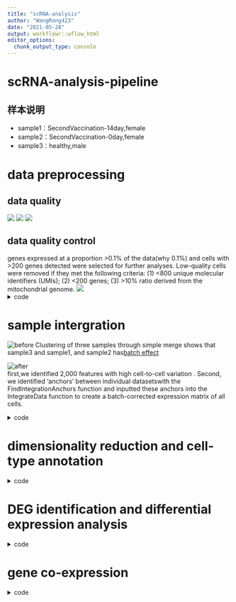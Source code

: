 ```yaml
---
title: "scRNA-analysis"
author: "WangRong423"
date: "2021-05-28"
output: workflowr::wflow_html
editor_options:
  chunk_output_type: console
---
```


#  scRNA-analysis-pipeline
##  样本说明
* sample1：SecondVaccination-14day,female
* sample2：SecondVaccination-0day,female
* sample3：healthy,male
       

#  data preprocessing
##  data quality
![ ](QC1.png)
![ ](QC2.png)
![ ](QC3.png)

##  data quality control
genes expressed at a proportion >0.1% of the data(why 0.1%) and cells with >200 genes detected were selected for further analyses. 
Low-quality cells were removed if they met the following criteria: 
(1) <800 unique molecular identifiers (UMIs);
(2) <200 genes; 
(3) >10% ratio derived from the mitochondrial genome.
![ ](QC-chart.png)
<details>
  <summary>code</summary>
  <pre><code> 
library(Seurat)
library(cowplot)
library(ggplot2)
library(Matrix)
library(dplyr)
library(umap)
sample1 <- Read10X(data.dir = "/home/caslx/Database/COVID_19_Data/3SampleData_0512/sample1/outs/filtered_feature_bc_matrix/")
dim(sample1$`Gene Expression`)
sample1 <- CreateSeuratObject(counts = sample1$`Gene Expression`,min.cells = 10, min.features = 200, project = "sample1")
dim(sample1)
gene1_1 <- sample1$nFeature_RNA
counts1_1<- sample1$nCount_RNA
summary(gene1_1)
summary(counts1_1)
sample1[["percent.mt"]] <- PercentageFeatureSet(sample1, pattern = "^MT-")
pdf(file="/home/rongwang/results/pipline_results/2021.5.20.pdf")
VlnPlot(sample1, features = c("nFeature_RNA", "nCount_RNA", "percent.mt"), ncol = 3)
sample_1 <- subset(sample1, subset = nFeature_RNA > 200 & nFeature_RNA < 5000 & nCount_RNA > 800 & nCount_RNA < 25000 & percent.mt <10)
gene1_2 <- sample_1$nFeature_RNA
counts1_2<-sample_1T$nCount_RNA
summary(gene1_2)
summary(counts1_2)
saveRDS(sample_1,file="/home/caslx/Database/COVID_19_Data/wr_scRNA/sample_1.rds")

sample2 <- Read10X(data.dir = "/home/caslx/Database/COVID_19_Data/3SampleData_0512/sample2/outs/filtered_feature_bc_matrix/")
dim(sample2$`Gene Expression`)
sample2 <- CreateSeuratObject(counts = sample2$`Gene Expression`, min.cells = 7, min.features = 200,project = "sample2")
dim(sample2)
gene2_1 <- sample2$nFeature_RNA
counts2_1<- sample2$nCount_RNA
summary(gene2_1)
summary(counts2_1)
sample2[["percent.mt"]] <- PercentageFeatureSet(sample2, pattern = "^MT-")
VlnPlot(sample2, features = c("nFeature_RNA", "nCount_RNA", "percent.mt"), ncol = 3)
sample_2 <- subset(sample2, subset = nFeature_RNA > 200 & nFeature_RNA < 5000 & nCount_RNA > 800 & nCount_RNA < 25000 & percent.mt <10)
gene2_2 <- sample_2$nFeature_RNA
counts2_2<-sample_2T$nCount_RNA
summary(gene2_2)
summary(counts2_2)
saveRDS(sample_2,file="/home/caslx/Database/COVID_19_Data/wr_scRNA/sample_2.rds")

sample3 <- Read10X(data.dir = "/home/caslx/Database/COVID_19_Data/3SampleData_0512/sample3/outs/filtered_feature_bc_matrix/",gene.column = 2,cell.column = 1)
dim(sample3$`Gene Expression`)
sample3 <- CreateSeuratObject(counts =  sample3$`Gene Expression, min.cells = 3, min.features = 200,project = "sample3")
dim(sample3)
gene3_1 <- sample3$nFeature_RNA
counts3_1<- sample3$nCount_RNA
summary(gene3_1)
summary(counts3_1)
sample3[["percent.mt"]] <- PercentageFeatureSet(sample3, pattern = "^MT-")
VlnPlot(sample3, features = c("nFeature_RNA", "nCount_RNA", "percent.mt"), ncol = 3)
dev.off ()
sample3_2 <- subset(sample3, subset = nFeature_RNA > 200 & nFeature_RNA < 5000 & nCount_RNA > 800 & nCount_RNA < 25000 & percent.mt <30)
gene3_2 <- sample_3$nFeature_RNA
counts2_2<-sample_3T$nCount_RNA
summary(gene3_2)
summary(counts3_2)
saveRDS(sample_3,file="/home/caslx/Database/COVID_19_Data/wr_scRNA/sample_3.rds")

 </code></pre>
</details>
# sample intergration

![before](merge.png)
Clustering of three samples through simple merge shows that sample3 and sample1, and sample2 has[batch effect](https://www.nature.com/articles/nrg2825.pdf)


![after](batch.removal.png)  
first,we identified 2,000 features with high cell-to-cell variation . 
Second, we identified ‘anchors’ between individual datasetswith the FindIntegrationAnchors function and inputted these anchors into the IntegrateData function to create a batch-corrected expression matrix of all cells.

<details>
  <summary>code</summary>
  <pre><code> 
library(Seurat)
library(cowplot)
library(ggplot2)
library(Matrix)
library(dplyr)
library(umap)
mymerg<-merge(x=sample1,y=sample2,sample3)
mymerg <- NormalizeData(mymerg, normalization.method = "LogNormalize", scale.factor = 10000)
mymerg <- FindVariableFeatures(mymerg, selection.method = "vst", nfeatures = 2000)
mymerg <- ScaleData(mymerg,features=VariableFeatures(mymerg)) 
mymerg <- RunPCA(mymerg, features = VariableFeatures(object = mymerg))
mymerg <- FindNeighbors(mymerg, dims = 1:20)
mymerg <- FindClusters(mymerg, resolution = 0.5)
mymerg <- RunUMAP(mymerg, dims = 1:20)
mymerg <- RunTSNE(mymerg, dims = 1:20)
pdf(file="/home/rongwang/results/pipline_results/2021.5.20.umap.pdf")
DimPlot(mymerg, reduction = "umap",label = TRUE,group.by="orig.ident")+ggtitle("merge")
dev.off()

mymerg<-merge(x=sample_1,y=c(sample_2,sample_3))
mymerg
sample.list <- sample.list[c("sample1", "sample2", "sample3")]
for (i in 1:length(sample.list)) {
  sample.list[[i]] <- NormalizeData(sample.list[[i]], verbose = FALSE)
  sample.list[[i]] <- FindVariableFeatures(sample.list[[i]], selection.method = "vst",  nfeatures = 2000, verbose = FALSE)
}
sample123_Anchors <- FindIntegrationAnchors(object.list = list(sample_1, sample_2,sample_3), dims = 1:50)
sample123_integrated <- IntegrateData(anchorset = sample123_Anchors, dims = 1:50)
head(sample123_integrated@meta.data)

DefaultAssay(sample123_integrated) <- "integrated"
   
pdf(file = "/home/rongwang/results/pipline_results/2021.5.23_sample123_integrated_1.pdf")
sample123_integrated <- ScaleData(sample123_integrated, verbose = FALSE)
sample123_integrated <- RunPCA(sample123_integrated, npcs = 50, verbose = FALSE)
ElbowPlot(object =sample123_integrated , ndims = 50)
dev.off ()

pdf(file = "/home/rongwang/results/pipline_results/2021.5.23_sample123_integrated_sample1123_2.pdf")
sample123_integrated <- FindNeighbors(sample123_integrated, reduction = "pca", dims = 1:20)
sample123_integrated <- FindClusters(sample123_integrated, resolution = 0.3)
sample123_integrated <- RunUMAP(sample123_integrated, reduction = "pca", dims = 1:20)
DimPlot(sample123_integrated, reduction = "umap", group.by = "orig.ident")+ggtitle("batch effect removal")
DimPlot(sample123_integrated, reduction = "umap", label = TRUE)
  </code></pre>
</details>

# dimensionality reduction and cell-type annotation
<details>
  <summary>code</summary>
  <pre><code> 
  
  </code></pre>
</details>
# DEG identification and differential expression analysis
<details>
  <summary>code</summary>
  <pre><code> 

</code></pre>
</details>
#   gene co-expression
<details>
  <summary>code</summary>
  <pre><code> 

</code></pre>
</details>